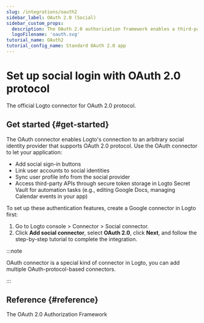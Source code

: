 ```yaml
---
slug: /integrations/oauth2
sidebar_label: OAuth 2.0 (Social)
sidebar_custom_props:
  description: The OAuth 2.0 authorization framework enables a third-party application to obtain limited access to an HTTP service.
  logoFilename: 'oauth.svg'
tutorial_name: OAuth2
tutorial_config_name: Standard OAuth 2.0 app
---
```




# Set up social login with OAuth 2.0 protocol

The official Logto connector for OAuth 2.0 protocol.

<GuideTip />

## Get started \{#get-started}

The OAuth connector enables Logto's connection to an arbitrary social identity provider that supports OAuth 2.0 protocol. Use the OAuth connector to let your application:

- Add social sign-in buttons
- Link user accounts to social identities
- Sync user profile info from the social provider
- Access third-party APIs through secure token storage in Logto Secret Vault for automation tasks (e.g., editing Google Docs, managing Calendar events in your app)

To set up these authentication features, create a Google connector in Logto first:

1. Go to <CloudLink to="/connectors/social">Logto console > Connector > Social connector</CloudLink>.
2. Click **Add social connector**, select **OAuth 2.0**, click **Next**, and follow the step-by-step tutorial to complete the integration.

:::note

OAuth connector is a special kind of connector in Logto, you can add multiple OAuth-protocol-based connectors.

:::

<Integration />

## Reference \{#reference}

<Url href="https://www.rfc-editor.org/rfc/rfc6749">The OAuth 2.0 Authorization Framework</Url>
